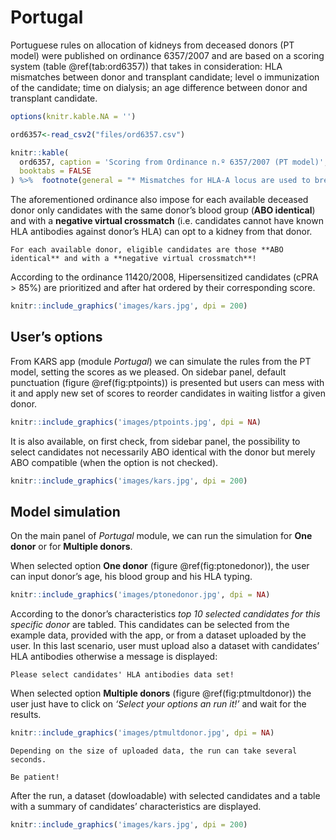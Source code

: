# Portugal {#pt}

Portuguese rules on allocation of kidneys from deceased donors (PT model) were published on ordinance 6357/2007 and are based on a scoring system (table \@ref(tab:ord6357)) that takes in consideration: HLA mismatches between donor and transplant candidate; level o immunization of the candidate; time on dialysis; an age difference between donor and transplant candidate.

```r
options(knitr.kable.NA = '')

ord6357<-read_csv2("files/ord6357.csv")

knitr::kable(
  ord6357, caption = 'Scoring from Ordinance n.º 6357/2007 (PT model)',
  booktabs = FALSE
) %>%  footnote(general = "* Mismatches for HLA-A locus are used to break punctual ties")
```

The aforementioned ordinance also impose for each available deceased donor only candidates with the same donor's blood group (**ABO identical**) and with a **negative virtual crossmatch** (i.e. candidates cannot have known HLA antibodies against donor's HLA) can opt to a kidney from that donor.

```block
For each available donor, eligible candidates are those **ABO identical** and with a **negative virtual crossmatch**!
```


According to the ordinance 11420/2008, Hipersensitized candidates (cPRA > 85%) are prioritized and after hat ordered by their corresponding score.

```r
knitr::include_graphics('images/kars.jpg', dpi = 200)
```

## User's options {#ptoptions}

From KARS app (module *Portugal*) we can simulate the rules from the PT model, setting the scores as we pleased. On sidebar panel, default punctuation (figure \@ref(fig:ptpoints)) is presented but users can mess with it and apply new set of scores to reorder candidates in waiting listfor a given donor.

```r
knitr::include_graphics('images/ptpoints.jpg', dpi = NA)
```

It is also available, on first check, from sidebar panel, the possibility to select candidates not necessarily ABO identical with the donor but merely ABO compatible (when the option is not checked). 

```r
knitr::include_graphics('images/kars.jpg', dpi = 200)
```

## Model simulation {#ptsimulation}

On the main panel of *Portugal* module, we can run the simulation for **One donor** or for **Multiple donors**. 

When selected option **One donor** (figure \@ref(fig:ptonedonor)), the user can input donor's age, his blood group and his HLA typing.

```r
knitr::include_graphics('images/ptonedonor.jpg', dpi = NA)
```

According to the donor's characteristics *top 10 selected candidates for this specific donor* are tabled. This candidates can be selected from the example data, provided with the app, or from a dataset uploaded by the user. In this last scenario, user must upload also a dataset with candidates' HLA antibodies otherwise a message is displayed:

```block
Please select candidates' HLA antibodies data set!
```

When selected option **Multiple donors** (figure \@ref(fig:ptmultdonor)) the user just have to click on *'Select your options an run it!'* and wait for the results.

```r
knitr::include_graphics('images/ptmultdonor.jpg', dpi = NA)
```

```block
Depending on the size of uploaded data, the run can take several seconds.

Be patient! 
```

After the run, a dataset (dowloadable) with selected candidates and a table with a summary of candidates' characteristics are displayed.

```r
knitr::include_graphics('images/kars.jpg', dpi = 200)
```


